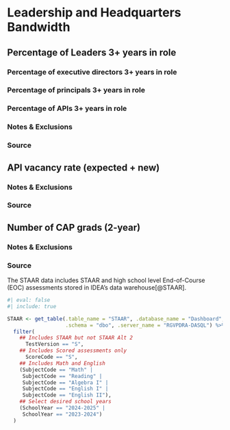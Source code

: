 # Leadership and Headquarters Bandwidth {#sec-05HQBand}

## Percentage of Leaders 3+ years in role {#sec-05Leaders}

### Percentage of executive directors 3+ years in role

### Percentage of principals 3+ years in role

### Percentage of APIs 3+ years in role

### Notes & Exclusions

### Source

## API vacancy rate (expected + new) {#sec-05APIVacancy}

### Notes & Exclusions

### Source

## Number of CAP grads (2-year) {#sec-05CAPGrads}

### Notes & Exclusions

### Source

The STAAR data includes STAAR and high school level End-of-Course (EOC) assessments stored in IDEA's data warehouse[@STAAR].

```r
#| eval: false
#| include: true

STAAR <- get_table(.table_name = "STAAR", .database_name = "Dashboard",
                   .schema = "dbo", .server_name = "RGVPDRA-DASQL") %>%
  filter(
    ## Includes STAAR but not STAAR Alt 2 
      TestVersion == "S", 
    ## Includes Scored assessments only
      ScoreCode == "S", 
    ## Includes Math and English 
    (SubjectCode == "Math" |
     SubjectCode == "Reading" |
     SubjectCode == "Algebra I" |
     SubjectCode == "English I" |
     SubjectCode == "English II"),
    ## Select desired school years
    (SchoolYear == "2024-2025" |
     SchoolYear == "2023-2024")
  )
```
